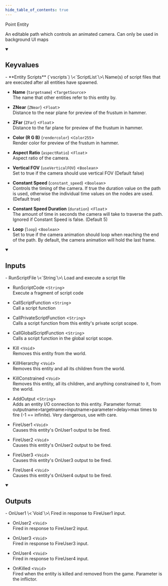 ```yaml
---
hide_table_of_contents: true
---
```


Point Entity

An editable path which controls an animated camera. Can only be used in background UI maps

<details open>
<summary><h2>Keyvalues</h2></summary>
- **Entity Scripts** (`vscripts`) \<`ScriptList`\>\
Name(s) of script files that are executed after all entities have spawned.

- **Name** (`targetname`) \<`TargetSource`\>\
The name that other entities refer to this entity by.

- **ZNear** (`ZNear`) \<`Float`\>\
Distance to the near plane for preview of the frustum in hammer.

- **ZFar** (`ZFar`) \<`Float`\>\
Distance to the far plane for preview of the frustum in hammer.

- **Color (R G B)** (`rendercolor`) \<`Color255`\>\
Render color for preview of the frustum in hammer.

- **Aspect Ratio** (`aspectRatio`) \<`Float`\>\
Aspect ratio of the camera.

- **Vertical FOV** (`useVerticalFOV`) \<`Boolean`\>\
Set to true if the camera should use vertical FOV (Default false)

- **Constant Speed** (`constant_speed`) \<`Boolean`\>\
Controls the timing of the camera.  If true the duration value on the path is used, otherwise the individual time values on the nodes are used.  (Default true)

- **Constant Speed Duration** (`duration`) \<`Float`\>\
The amount of time in seconds the camera will take to traverse the path.  Ignored if Constant Speed is false. (Default 5)

- **Loop** (`loop`) \<`Boolean`\>\
Set to true if the camera animation should loop when reaching the end of the path. By default, the camera animation will hold the last frame.


 </details>
<details open>
<summary><h2>Inputs</h2></summary>
- RunScriptFile \<`String`\>\
Load and execute a script file

- RunScriptCode \<`String`\>\
Execute a fragment of script code

- CallScriptFunction \<`String`\>\
Call a script function

- CallPrivateScriptFunction \<`String`\>\
Calls a script function from this entity's private script scope.

- CallGlobalScriptFunction \<`String`\>\
Calls a script function in the global script scope.

- Kill \<`Void`\>\
Removes this entity from the world.

- KillHierarchy \<`Void`\>\
Removes this entity and all its children from the world.

- KillConstrained \<`Void`\>\
Removes this entity, all its children, and anything constrained to it, from the world.

- AddOutput \<`String`\>\
Adds an entity I/O connection to this entity. Parameter format: outputname&gt;targetname>inputname&gt;parameter&gt;delay&gt;max times to fire (-1 == infinite). Very dangerous, use with care.

- FireUser1 \<`Void`\>\
Causes this entity's OnUser1 output to be fired.

- FireUser2 \<`Void`\>\
Causes this entity's OnUser2 output to be fired.

- FireUser3 \<`Void`\>\
Causes this entity's OnUser3 output to be fired.

- FireUser4 \<`Void`\>\
Causes this entity's OnUser4 output to be fired.


 </details>
<details open>
<summary><h2>Outputs</h2></summary>
- OnUser1 \<`Void`\>\
Fired in response to FireUser1 input.

- OnUser2 \<`Void`\>\
Fired in response to FireUser2 input.

- OnUser3 \<`Void`\>\
Fired in response to FireUser3 input.

- OnUser4 \<`Void`\>\
Fired in response to FireUser4 input.

- OnKilled \<`Void`\>\
Fired when the entity is killed and removed from the game. Parameter is the inflictor.


 </details>